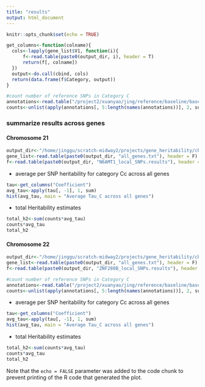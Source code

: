 ```yaml
---
title: "results"
output: html_document
---
```


```r
knitr::opts_chunk$set(echo = TRUE)
```

```r
get_columns<-function(colname){
  cols<-lapply(gene_list$V1, function(i){
      f<-read.table(paste0(output_dir, i), header = T)
      return(f[, colname])
  })
  output<-do.call(cbind, cols)
  return(data.frame(f$Category, output))
}
```

```r
#count number of reference SNPs in Category C
annotations<-read.table("/project2/xuanyao/jing/reference/baseline/baseline.21.annot.gz", header = T)
counts<-unlist(apply(annotations[, 5:length(names(annotations))], 2, sum))
```

### summarize results across genes
#### Chromosome 21
```r
output_dir<-"/home/jinggu/scratch-midway2/projects/gene_heritability/chr21/output/"
gene_list<-read.table(paste0(output_dir, "all_genes.txt"), header = F)
f<-read.table(paste0(output_dir, "N6AMT1_local_SNPs.results"), header = T)
```
* average per SNP heritability for category Cc across all genes 
```r
tau<-get_columns("Coefficient")
avg_tau<-apply(tau[, -1], 1, sum)
hist(avg_tau, main = "Average Tau_C across all genes")
```
* total Heritability estimates
```r
total_h2<-sum(counts*avg_tau)
counts*avg_tau
total_h2
```
#### Chromosome 22
```r
output_dir<-"/home/jinggu/scratch-midway2/projects/gene_heritability/chr22/output/"
gene_list<-read.table(paste0(output_dir, "all_genes.txt"), header = F)
f<-read.table(paste0(output_dir, "ZNF280B_local_SNPs.results"), header = T)
```

```r
#count number of reference SNPs in Category C
annotations<-read.table("/project2/xuanyao/jing/reference/baseline/baseline.22.annot.gz", header = T)
counts<-unlist(apply(annotations[, 5:length(names(annotations))], 2, sum))
```
* average per SNP heritability for category Cc across all genes 
```r
tau<-get_columns("Coefficient")
avg_tau<-apply(tau[, -1], 1, sum)
hist(avg_tau, main = "Average Tau_C across all genes")
```
* total Heritability estimates
```r
total_h2<-sum(counts*avg_tau)
counts*avg_tau
total_h2
```

Note that the `echo = FALSE` parameter was added to the code chunk to prevent printing of the R code that generated the plot.
